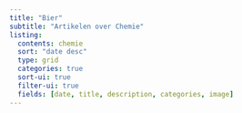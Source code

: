 ```yaml
---
title: "Bier"
subtitle: "Artikelen over Chemie"
listing:
  contents: chemie
  sort: "date desc"
  type: grid
  categories: true
  sort-ui: true
  filter-ui: true
  fields: [date, title, description, categories, image]
---
```

